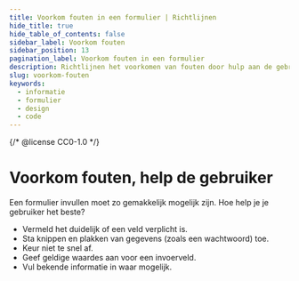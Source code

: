 ```yaml
---
title: Voorkom fouten in een formulier | Richtlijnen
hide_title: true
hide_table_of_contents: false
sidebar_label: Voorkom fouten
sidebar_position: 13
pagination_label: Voorkom fouten in een formulier
description: Richtlijnen het voorkomen van fouten door hulp aan de gebruiker in een formulier.
slug: voorkom-fouten
keywords:
  - informatie
  - formulier
  - design
  - code
---
```


{/* @license CC0-1.0 */}


# Voorkom fouten, help de gebruiker

Een formulier invullen moet zo gemakkelijk mogelijk zijn. Hoe help je je gebruiker het beste?

- Vermeld het duidelijk of een veld verplicht is.
- Sta knippen en plakken van gegevens (zoals een wachtwoord) toe.
- Keur niet te snel af.
- Geef geldige waardes aan voor een invoerveld.
- Vul bekende informatie in waar mogelijk.

<HelpRequired />
<HelpRequiredCode />

<HelpAllowCopyPaste />
<HelpAllowCopyPasteCode />

<HelpApproveIntro />

<HelpApproveEmail />
<HelpApproveEmailCode />

<HelpApproveMixedInput />
<HelpApproveMixedInputCode />

<HelpApproveShowValues />
<HelpApproveShowValuesCode />

<HelpApproveAutoFill />
<HelpApproveAutoFillCode />

<FormFooterInfo />
